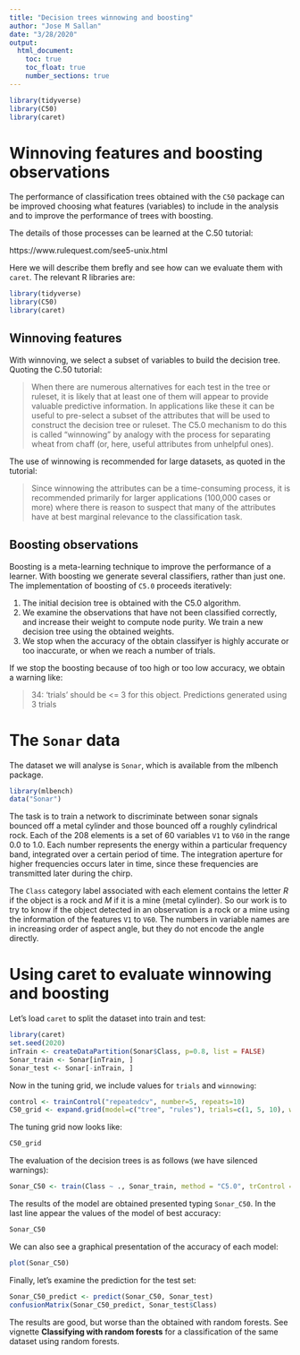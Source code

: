 ```yaml
---
title: "Decision trees winnowing and boosting"
author: "Jose M Sallan"
date: "3/28/2020"
output: 
  html_document:
    toc: true
    toc_float: true
    number_sections: true
---
```


```r
library(tidyverse)
library(C50)
library(caret)
```

# Winnoving features and boosting observations

The performance of classification trees obtained with the `C50` package can be improved choosing what features (variables) to include in the analysis and to improve the performance of trees with boosting.

The details of those processes can be learned at the C.50 tutorial:

https://www.rulequest.com/see5-unix.html

Here we will describe them brefly and see how can we evaluate them with `caret`. The relevant R libraries are:

```r
library(tidyverse)
library(C50)
library(caret)
```

## Winnoving features

With winnoving, we select a subset of variables to build the decision tree. Quoting the C.50 tutorial:

> When there are numerous alternatives for each test in the tree or ruleset, it is likely that at least one of them will appear to provide valuable predictive information. In applications like these it can be useful to pre-select a subset of the attributes that will be used to construct the decision tree or ruleset. The C5.0 mechanism to do this is called "winnowing" by analogy with the process for separating wheat from chaff (or, here, useful attributes from unhelpful ones).

The use of winnowing is recommended for large datasets, as quoted in the tutorial:

> Since winnowing the attributes can be a time-consuming process, it is recommended primarily for larger applications (100,000 cases or more) where there is reason to suspect that many of the attributes have at best marginal relevance to the classification task.



## Boosting observations

Boosting is a meta-learning technique to improve the performance of a learner. With boosting we generate several classifiers, rather than just one. The implementation of boosting of `C5.0` proceeds iteratively:

1. The initial decision tree is obtained with the C5.0 algorithm.
2. We examine the observations that have not been classified correctly, and increase their weight to compute node purity. We train a new decision tree using the obtained weights.
3. We stop when the accuracy of the obtain classifyer is highly accurate or too inaccurate, or when we reach a number of trials.

If we stop the boosting because of too high or too low accuracy, we obtain a warning like:

> 34: 'trials' should be <= 3 for this object. Predictions generated using 3 trials


# The `Sonar` data

The dataset we will analyse is `Sonar`, which is available from the mlbench package.

```r
library(mlbench)
data("Sonar")
```

The task is to train a network to discriminate between sonar signals bounced off a metal cylinder and those bounced off a roughly cylindrical rock. Each of the 208 elements is a set of 60 variables `V1` to `V60` in the range 0.0 to 1.0. Each number represents the energy within a particular frequency band, integrated over a certain period of time. The integration aperture for higher frequencies occurs later in time, since these frequencies are transmitted later during the chirp.

The `Class` category label associated with each element contains the letter *R* if the object is a rock and *M* if it is a mine (metal cylinder). So our work is to try to know if the object detected in an observation is a rock or a mine using the information of the features `V1` to `V60`. The numbers in variable names are in increasing order of aspect angle, but they do not encode the angle directly.

# Using caret to evaluate winnowing and boosting

Let's load `caret` to split the dataset into train and test:

```r
library(caret)
set.seed(2020)
inTrain <- createDataPartition(Sonar$Class, p=0.8, list = FALSE)
Sonar_train <- Sonar[inTrain, ]
Sonar_test <- Sonar[-inTrain, ]
```

Now in the tuning grid, we include values for `trials` and `winnowing`:

```r
control <- trainControl("repeatedcv", number=5, repeats=10)
C50_grid <- expand.grid(model=c("tree", "rules"), trials=c(1, 5, 10), winnow=c(TRUE, FALSE))
```

The tuning grid now looks like:

```r
C50_grid
```

The evaluation of the decision trees is as follows (we have silenced warnings):

```r
Sonar_C50 <- train(Class ~ ., Sonar_train, method = "C5.0", trControl = control, tuneGrid = C50_grid)
```

The results of the model are obtained presented typing `Sonar_C50`. In the last line appear the values of the model of best accuracy:

```r
Sonar_C50
```

We can also see a graphical presentation of the accuracy of each model:

```r
plot(Sonar_C50)
```

Finally, let's examine the prediction for the test set:

```r
Sonar_C50_predict <- predict(Sonar_C50, Sonar_test)
confusionMatrix(Sonar_C50_predict, Sonar_test$Class)
```

The results are good, but worse than the obtained with random forests. See vignette **Classifying with random forests** for a classification of the same dataset using random forests.
